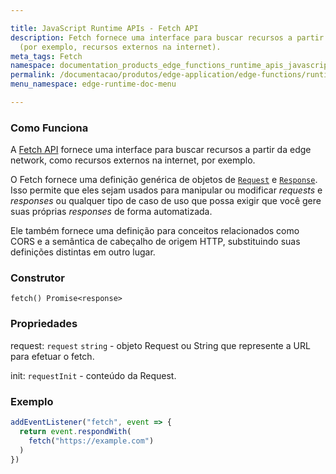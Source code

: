 ```yaml
---

title: JavaScript Runtime APIs - Fetch API
description: Fetch fornece uma interface para buscar recursos a partir da edge network
  (por exemplo, recursos externos na internet).
meta_tags: Fetch
namespace: documentation_products_edge_functions_runtime_apis_javascript_fetch
permalink: /documentacao/produtos/edge-application/edge-functions/runtime-apis/javascript/fetch/
menu_namespace: edge-runtime-doc-menu

---
```


### Como Funciona

A [Fetch API](https://developer.mozilla.org/en-US/docs/Web/API/Fetch_API) fornece uma interface para buscar recursos a partir da edge network, como recursos externos na internet, por exemplo.

O Fetch fornece uma definição genérica de objetos de [`Request`](https://developer.mozilla.org/pt-BR/docs/Web/API/Request) e [`Response`](https://developer.mozilla.org/pt-BR/docs/Web/API/Response). Isso permite que eles sejam usados para manipular ou modificar _requests_ e _responses_ ou qualquer tipo de caso de uso que possa exigir que você gere suas próprias _responses_ de forma automatizada.

Ele também fornece uma definição para conceitos relacionados como CORS e a semântica de cabeçalho de origem HTTP, substituindo suas definições distintas em outro lugar.

### Construtor

`fetch() Promise<response>`

### Propriedades

request: `request` `string` - objeto Request ou String que represente a URL para efetuar o fetch.

init: `requestInit`  -  conteúdo da Request.

### Exemplo

```js
addEventListener("fetch", event => {
  return event.respondWith(
    fetch("https://example.com")
  )
})
```


